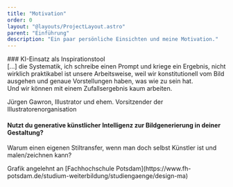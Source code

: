 ```yaml
---
title: "Motivation"
order: 0
layout: "@layouts/ProjectLayout.astro"
parent: "Einführung"
description: "Ein paar persönliche Einsichten und meine Motivation."
---
```





<div class="slide">
### KI-Einsatz als Inspirationstool 

<Compare before={beforeImg} after={afterImg} />
</div>

<div class="slide">
<div class="quote text-2xl my-8 ">[...] die Systematik, ich schreibe einen Prompt und kriege ein Ergebnis,
nicht wirklich praktikabel ist unsere Arbeitsweise, weil wir konstitutionell vom Bild ausgehen
und genaue Vorstellungen haben, was wie zu sein hat. <br />
Und wir können mit einem Zufallsergebnis kaum arbeiten.</div>
<p class="citation">Jürgen Gawron, Illustrator und ehem. Vorsitzender der Illustratorenorganisation</p>

</div>

<div class="slide">

<h4>Nutzt du generative künstlicher Intelligenz zur Bildgenerierung in deiner Gestaltung?</h4>
<Chart 
client:visible
  type="bar"
  data={usage}
  options={{
    responsive: true,
    showTotal: false,
    showPercentage: false,
    indexAxis: "y",
    plugins: {
    datalabels: {
      display: false  // ✅ keine Prozentanzeige
    },
    }
  }}
/>
</div>

<div class="slide keep-visible presentation-only">
<p class="text-3xl">Warum einen eigenen Stiltransfer, wenn man doch selbst Künstler ist und malen/zeichnen kann?</p>
</div>



<VennDiagram client:load size={300} offset={120} />

<div class="citation">Grafik angelehnt an [Fachhochschule Potsdam](https://www.fh-potsdam.de/studium-weiterbildung/studiengaenge/design-ma)</div>


